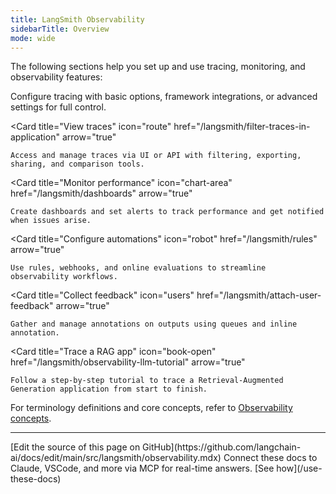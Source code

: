 ```yaml
---
title: LangSmith Observability
sidebarTitle: Overview
mode: wide
---
```


The following sections help you set up and use tracing, monitoring, and observability features:

<Columns cols={3}>
  <Card
    title="Set up tracing"
    icon="gear"
    href="/langsmith/observability-quickstart"
    arrow="true"
  >
    Configure tracing with basic options, framework integrations, or advanced settings for full control.
  </Card>

  <Card
    title="View traces"
    icon="route"
    href="/langsmith/filter-traces-in-application"
    arrow="true"
  >
    Access and manage traces via UI or API with filtering, exporting, sharing, and comparison tools.
  </Card>

  <Card
    title="Monitor performance"
    icon="chart-area"
    href="/langsmith/dashboards"
    arrow="true"
  >
    Create dashboards and set alerts to track performance and get notified when issues arise.
  </Card>

  <Card
    title="Configure automations"
    icon="robot"
    href="/langsmith/rules"
    arrow="true"
  >
    Use rules, webhooks, and online evaluations to streamline observability workflows.
  </Card>

  <Card
    title="Collect feedback"
    icon="users"
    href="/langsmith/attach-user-feedback"
    arrow="true"
  >
    Gather and manage annotations on outputs using queues and inline annotation.
  </Card>

  <Card
    title="Trace a RAG app"
    icon="book-open"
    href="/langsmith/observability-llm-tutorial"
    arrow="true"
  >
    Follow a step-by-step tutorial to trace a Retrieval-Augmented Generation application from start to finish.
  </Card>
</Columns>

For terminology definitions and core concepts, refer to [Observability concepts](/langsmith/observability-concepts).

---

<Callout icon="pen-to-square" iconType="regular">
    [Edit the source of this page on GitHub](https://github.com/langchain-ai/docs/edit/main/src/langsmith/observability.mdx)
</Callout>
<Tip icon="terminal" iconType="regular">
    Connect these docs to Claude, VSCode, and more via MCP for    real-time answers. [See how](/use-these-docs)
</Tip>
